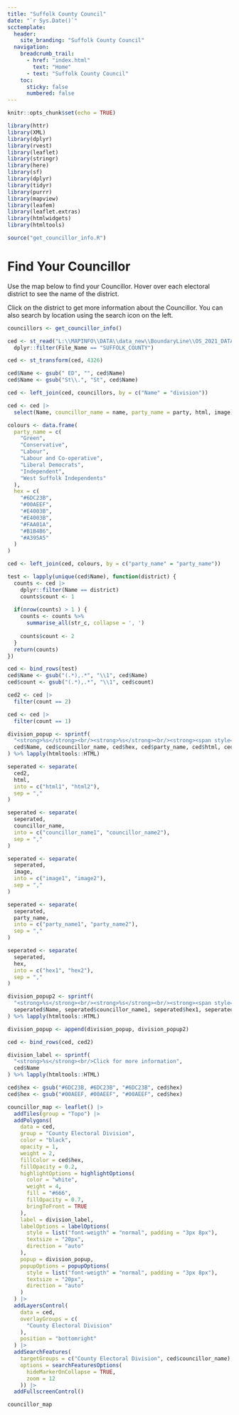 ```yaml
---
title: "Suffolk County Council"
date: "`r Sys.Date()`"
scctemplate:
  header:
    site_branding: "Suffolk County Council"
  navigation:
    breadcrumb_trail:
      - href: "index.html"
        text: "Home"
      - text: "Suffolk County Council"
    toc:
      sticky: false
      numbered: false
---
```


```r
knitr::opts_chunk$set(echo = TRUE)

library(httr)
library(XML)
library(dplyr)
library(rvest)
library(leaflet)
library(stringr)
library(here)
library(sf)
library(dplyr)
library(tidyr)
library(purrr)
library(mapview)
library(leafem)
library(leaflet.extras)
library(htmlwidgets)
library(htmltools)

source("get_councillor_info.R")
```

# Find Your Councillor

Use the map below to find your Councillor. Hover over each electoral district to see the name of the district. 

Click on the district to get more information about the Councillor. You can also search by location using the search icon on the left.

```r
councillors <- get_councillor_info()

ced <- st_read("L:\\MAPINFO\\DATA\\data_new\\BoundaryLine\\OS_2021_DATA\\Data\\GB\\county_electoral_division.tab", quiet = TRUE) |> 
  dplyr::filter(File_Name == "SUFFOLK_COUNTY")

ced <- st_transform(ced, 4326)

ced$Name <- gsub(" ED", "", ced$Name)
ced$Name <- gsub("St\\.", "St", ced$Name)

ced <- left_join(ced, councillors, by = c("Name" = "division"))

ced <- ced |> 
  select(Name, councillor_name = name, party_name = party, html, image)

colours <- data.frame(
  party_name = c(
    "Green",
    "Conservative",
    "Labour",
    "Labour and Co-operative",
    "Liberal Democrats",
    "Independent",
    "West Suffolk Independents"
  ),
  hex = c(
    "#6DC23B",
    "#00AEEF",
    "#E4003B",
    "#E4003B",
    "#FAA01A",
    "#B1B4B6",
    "#A395A5"
  )
)

ced <- left_join(ced, colours, by = c("party_name" = "party_name"))

test <- lapply(unique(ced$Name), function(district) {
  counts <- ced |> 
    dplyr::filter(Name == district)  
    counts$count <- 1
  
  if(nrow(counts) > 1 ) {
    counts <- counts %>%
      summarise_all(str_c, collapse = ', ')
    
    counts$count <- 2
  }
  return(counts)
})

ced <- bind_rows(test)
ced$Name <- gsub("(.*),.*", "\\1", ced$Name)
ced$count <- gsub("(.*),.*", "\\1", ced$count)

ced2 <- ced |> 
  filter(count == 2)

ced <- ced |> 
  filter(count == 1)

division_popup <- sprintf(
  "<strong>%s</strong><br/><strong>%s</strong><br/><strong><span style='color:%s;'>%s</span></strong><br/>Click <strong><a href = %s>here</a></strong> for full profile<br/><img src=%s width = 180px/>",
  ced$Name, ced$councillor_name, ced$hex, ced$party_name, ced$html, ced$image
) %>% lapply(htmltools::HTML)

seperated <- separate(
  ced2,
  html,
  into = c("html1", "html2"),
  sep = ","
)

seperated <- separate(
  seperated,
  councillor_name,
  into = c("councillor_name1", "councillor_name2"),
  sep = ","
)

seperated <- separate(
  seperated,
  image,
  into = c("image1", "image2"),
  sep = ","
)

seperated <- separate(
  seperated,
  party_name,
  into = c("party_name1", "party_name2"),
  sep = ","
)

seperated <- separate(
  seperated,
  hex,
  into = c("hex1", "hex2"),
  sep = ","
)

division_popup2 <- sprintf(
  "<strong>%s</strong><br/><strong>%s</strong><br/><strong><span style='color:%s;'>%s</span></strong><br/>Click <strong><a href = %s>here</a></strong> for full profile<br/><img src=%s width = 180px/><br/><br><strong>%s</strong><br/><strong><span style='color:%s;'>%s</span></strong><br/>Click <strong><a href = %s>here</a></strong> for full profile<br/><img src=%s width = 180px/>",
  seperated$Name, seperated$councillor_name1, seperated$hex1, seperated$party_name1, seperated$html1, seperated$image1,  seperated$councillor_name2, seperated$hex2, seperated$party_name2, seperated$html2, seperated$image2
) %>% lapply(htmltools::HTML)

division_popup <- append(division_popup, division_popup2)

ced <- bind_rows(ced, ced2)

division_label <- sprintf(
  "<strong>%s</strong><br/>Click for more information",
  ced$Name
) %>% lapply(htmltools::HTML)

ced$hex <- gsub("#6DC23B, #6DC23B", "#6DC23B", ced$hex)
ced$hex <- gsub("#00AEEF, #00AEEF", "#00AEEF", ced$hex)

councillor_map <- leaflet() |> 
  addTiles(group = "Topo") |> 
  addPolygons(
    data = ced,
    group = "County Electoral Division",
    color = "black",
    opacity = 1,
    weight = 2,
    fillColor = ced$hex,
    fillOpacity = 0.2,
    highlightOptions = highlightOptions(
      color = "white",
      weight = 4,
      fill = "#666",
      fillOpacity = 0.7,
      bringToFront = TRUE
    ),
    label = division_label,
    labelOptions = labelOptions(
      style = list("font-weigth" = "normal", padding = "3px 8px"),
      textsize = "20px",
      direction = "auto"
    ),
    popup = division_popup,
    popupOptions = popupOptions(
      style = list("font-weigth" = "normal", padding = "3px 8px"),
      textsize = "20px",
      direction = "auto"
    )
  ) |> 
  addLayersControl(
    data = ced,
    overlayGroups = c(
      "County Electoral Division"
    ),
    position = "bottomright"
  ) |> 
  addSearchFeatures(
    targetGroups = c("County Electoral Division", ced$councillor_name),
    options = searchFeaturesOptions(
      hideMarkerOnCollapse = TRUE,
      zoom = 12
    )) |> 
  addFullscreenControl()

councillor_map
```
